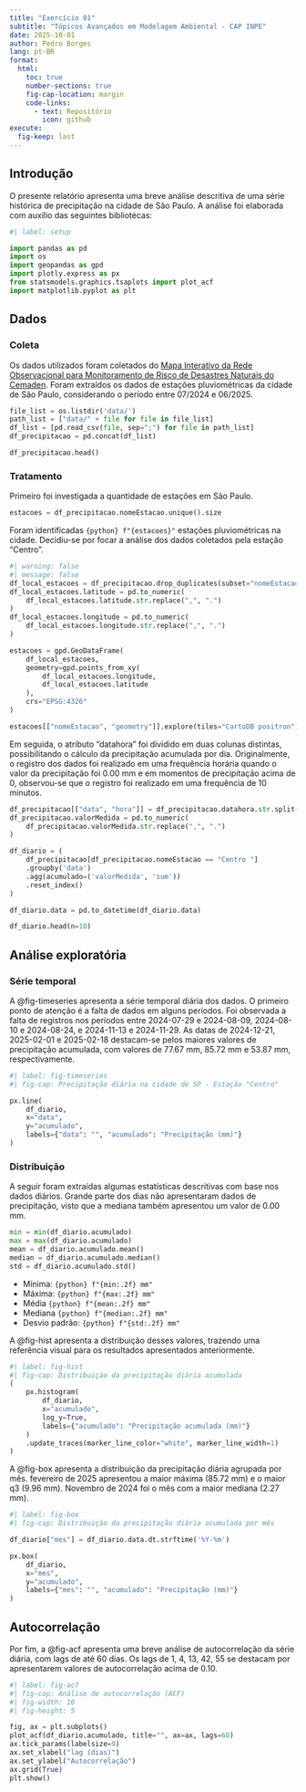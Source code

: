 ```yaml
---
title: "Exercício 01"
subtitle: "Tópicos Avançados em Modelagem Ambiental - CAP INPE"
date: 2025-10-01
author: Pedro Borges
lang: pt-BR
format: 
  html:
    toc: true
    number-sections: true
    fig-cap-location: margin
    code-links:
      - text: Repositório
        icon: github
execute:
  fig-keep: last
---
```


## Introdução

O presente relatório apresenta uma breve análise descritiva de uma série histórica de precipitação na cidade de São Paulo. A análise foi elaborada com auxílio das seguintes bibliotécas:

```python
#| label: setup

import pandas as pd
import os
import geopandas as gpd
import plotly.express as px
from statsmodels.graphics.tsaplots import plot_acf
import matplotlib.pyplot as plt
```

## Dados

### Coleta

Os dados utilizados foram coletados do [Mapa Interativo da Rede Observacional para Monitoramento de Risco de Desastres Naturais do Cemaden](https://mapainterativo.cemaden.gov.br). Foram extraídos os dados de estações pluviométricas da cidade de São Paulo, considerando o período entre 07/2024 e 06/2025.

```python
file_list = os.listdir('data/')
path_list = ["data/" + file for file in file_list]
df_list = [pd.read_csv(file, sep=";") for file in path_list]
df_precipitacao = pd.concat(df_list)

df_precipitacao.head()
```

### Tratamento

Primeiro foi investigada a quantidade de estações em São Paulo.

```python
estacoes = df_precipitacao.nomeEstacao.unique().size
```

Foram identificadas `{python} f"{estacoes}"` estações pluviométricas na cidade. Decidiu-se por focar a análise dos dados coletados pela estação "Centro".

```python
#| warning: false
#| message: false
df_local_estacoes = df_precipitacao.drop_duplicates(subset="nomeEstacao")
df_local_estacoes.latitude = pd.to_numeric(
    df_local_estacoes.latitude.str.replace(",", ".")
)
df_local_estacoes.longitude = pd.to_numeric(
    df_local_estacoes.longitude.str.replace(",", ".")
)

estacoes = gpd.GeoDataFrame(
    df_local_estacoes, 
    geometry=gpd.points_from_xy(
        df_local_estacoes.longitude, 
        df_local_estacoes.latitude
    ), 
    crs="EPSG:4326"
)

estacoes[["nomeEstacao", "geometry"]].explore(tiles="CartoDB positron")
```

Em seguida, o atributo "datahora" foi dividido em duas colunas distintas, possibilitando o cálculo da precipitação acumulada por dia. Originalmente, o registro dos dados foi realizado em uma frequência horária quando o valor da precipitação foi 0.00 mm e em momentos de precipitação acima de 0, observou-se que o registro foi realizado em uma frequência de 10 minutos. 

```python

df_precipitacao[["data", "hora"]] = df_precipitacao.datahora.str.split(" ", expand=True)
df_precipitacao.valorMedida = pd.to_numeric(
    df_precipitacao.valorMedida.str.replace(",", ".")
)

df_diario = (
    df_precipitacao[df_precipitacao.nomeEstacao == "Centro "]
    .groupby('data')
    .agg(acumulado=('valorMedida', 'sum'))
    .reset_index()
)

df_diario.data = pd.to_datetime(df_diario.data)

df_diario.head(n=10)
```

## Análise exploratória

### Série temporal

A @fig-timeseries apresenta a série temporal diária dos dados. O primeiro ponto de atenção é a falta de dados em alguns períodos. Foi observada a falta de registros nos períodos entre 2024-07-29 e 2024-08-09, 2024-08-10 e 2024-08-24, e 2024-11-13 e 2024-11-29. As datas de 2024-12-21, 2025-02-01 e 2025-02-18 destacam-se pelos maiores valores de precipitação acumulada, com valores de 77.67 mm, 85.72 mm e 53.87 mm, respectivamente.

```python
#| label: fig-timeseries
#| fig-cap: Precipitação diária na cidade de SP - Estação "Centro"

px.line(
    df_diario, 
    x="data", 
    y="acumulado", 
    labels={"data": "", "acumulado": "Precipitação (mm)"}
)

```

### Distribuição

A seguir foram extraídas algumas estatísticas descritivas com base nos dados diários. Grande parte dos dias não apresentaram dados de precipitação, visto que a mediana também apresentou um valor de 0.00 mm.

```python
min = min(df_diario.acumulado)
max = max(df_diario.acumulado)
mean = df_diario.acumulado.mean()
median = df_diario.acumulado.median()
std = df_diario.acumulado.std()
```

- Mínima: `{python} f"{min:.2f} mm"`
- Máxima: `{python} f"{max:.2f} mm"`
- Média `{python} f"{mean:.2f} mm"`
- Mediana `{python} f"{median:.2f} mm"`
- Desvio padrão: `{python} f"{std:.2f} mm"`

A @fig-hist apresenta a distribuição desses valores, trazendo uma referência visual para os resultados apresentados anteriormente.

```python
#| label: fig-hist
#| fig-cap: Distribuiçào da precipitação diária acumulada
(
    px.histogram(
        df_diario,
        x="acumulado",
        log_y=True,
        labels={"acumulado": "Precipitação acumulada (mm)"}
    )
    .update_traces(marker_line_color="white", marker_line_width=1)
)
```

A @fig-box apresenta a distribuição da precipitação diária agrupada por mês. fevereiro de 2025 apresentou a maior máxima (85.72 mm) e o maior q3 (9.96 mm). Novembro de 2024 foi o mês com a maior mediana (2.27 mm).

```python
#| label: fig-box
#| fig-cap: Distribuiçào da precipitação diária acumulada por mês

df_diario["mes"] = df_diario.data.dt.strftime('%Y-%m')

px.box(
    df_diario,
    x="mes",
    y="acumulado",
    labels={"mes": "", "acumulado": "Precipitação (mm)"}
)
```

## Autocorrelação

Por fim, a @fig-acf apresenta uma breve análise de autocorrelação da série diária, com lags de até 60 dias. Os lags de 1, 4, 13, 42, 55 se destacam por apresentarem valores de autocorrelação acima de 0.10.

```python
#| label: fig-acf
#| fig-cap: Análise de autocorrelação (ACF)
#| fig-width: 10
#| fig-height: 5

fig, ax = plt.subplots()
plot_acf(df_diario.acumulado, title="", ax=ax, lags=60)
ax.tick_params(labelsize=9)
ax.set_xlabel("lag (dias)")
ax.set_ylabel("Autocorrelação")
ax.grid(True)
plt.show()
```